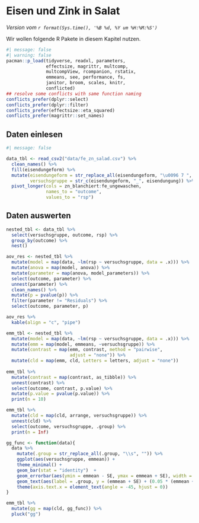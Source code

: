 # Eisen und Zink in Salat  {#sec-app-fe-zn}

*Version vom `r format(Sys.time(), '%B %d, %Y um %H:%M:%S')`*

Wir wollen folgende R Pakete in diesem Kapitel nutzen.

```r
#| message: false
#| warning: false
pacman::p_load(tidyverse, readxl, parameters,
               effectsize, magrittr, multcomp,
               multcompView, rcompanion, rstatix,
               emmeans, see, performance, fs,
               janitor, broom, scales, knitr,
               conflicted)
## resolve some conflicts with same function naming
conflicts_prefer(dplyr::select)
conflicts_prefer(dplyr::filter)
conflicts_prefer(effectsize::eta_squared)
conflicts_prefer(magrittr::set_names)
```


## Daten einlesen

```r
#| message: false

data_tbl <- read_csv2("data/fe_zn_salad.csv") %>% 
  clean_names() %>% 
  fill(eisendungeform) %>% 
  mutate(eisendungeform = str_replace_all(eisendungeform, "\u0096 7 ", ""),
         versuchsgruppe = str_c(eisendungeform, "_", eisendungung)) %>% 
  pivot_longer(cols = zn_blanchiert:fe_ungewaschen,
               names_to = "outcome",
               values_to = "rsp")

```

## Daten auswerten

```r

nested_tbl <- data_tbl %>% 
  select(versuchsgruppe, outcome, rsp) %>% 
  group_by(outcome) %>% 
  nest() 

aov_res <- nested_tbl %>% 
  mutate(model = map(data, ~lm(rsp ~ versuchsgruppe, data = .x))) %>% 
  mutate(anova = map(model, anova)) %>% 
  mutate(parameter = map(anova, model_parameters)) %>% 
  select(outcome, parameter) %>% 
  unnest(parameter) %>% 
  clean_names() %>% 
  mutate(p = pvalue(p)) %>% 
  filter(parameter != "Residuals") %>% 
  select(outcome, parameter, p)

aov_res %>% 
  kable(align = "c", "pipe")

emm_tbl <- nested_tbl %>% 
  mutate(model = map(data, ~lm(rsp ~ versuchsgruppe, data = .x))) %>% 
  mutate(emm = map(model, emmeans, ~versuchsgruppe)) %>% 
  mutate(contrast = map(emm, contrast, method = "pairwise", 
                        adjust = "none")) %>% 
  mutate(cld = map(emm, cld, Letters = letters, adjust = "none"))
  
emm_tbl %>% 
  mutate(contrast = map(contrast, as_tibble)) %>% 
  unnest(contrast) %>% 
  select(outcome, contrast, p.value) %>% 
  mutate(p.value = pvalue(p.value)) %>% 
  print(n = 10)

emm_tbl %>% 
  mutate(cld = map(cld, arrange, versuchsgruppe)) %>% 
  unnest(cld) %>% 
  select(outcome, versuchsgruppe, .group) %>% 
  print(n = Inf)

gg_func <- function(data){
  data %>% 
    mutate(.group = str_replace_all(.group, "\\s", "")) %>% 
    ggplot(aes(versuchsgruppe, emmean)) +
    theme_minimal() +
    geom_bar(stat = "identity")  +
    geom_errorbar(aes(ymin = emmean - SE, ymax = emmean + SE), width = 0.2) +
    geom_text(aes(label = .group, y = (emmean + SE) + (0.05 * (emmean + SE)))) +
    theme(axis.text.x = element_text(angle = -45, hjust = 0))
}

emm_tbl %>% 
  mutate(gg = map(cld, gg_func)) %>% 
  pluck("gg")

```
